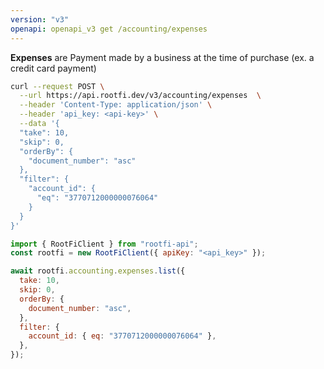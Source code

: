 ```yaml
---
version: "v3"
openapi: openapi_v3 get /accounting/expenses
---
```


**Expenses** are Payment made by a business at the time of purchase (ex. a credit card payment)

<RequestExample>

```bash cURL
curl --request POST \
  --url https://api.rootfi.dev/v3/accounting/expenses  \
  --header 'Content-Type: application/json' \
  --header 'api_key: <api-key>' \
  --data '{
  "take": 10,
  "skip": 0,
  "orderBy": {
    "document_number": "asc"
  },
  "filter": {
    "account_id": {
      "eq": "3770712000000076064"
    }
  }
}'
```

```javascript NodeJS
import { RootFiClient } from "rootfi-api";
const rootfi = new RootFiClient({ apiKey: "<api_key>" });

await rootfi.accounting.expenses.list({
  take: 10,
  skip: 0,
  orderBy: {
    document_number: "asc",
  },
  filter: {
    account_id: { eq: "3770712000000076064" },
  },
});
```

</RequestExample>
